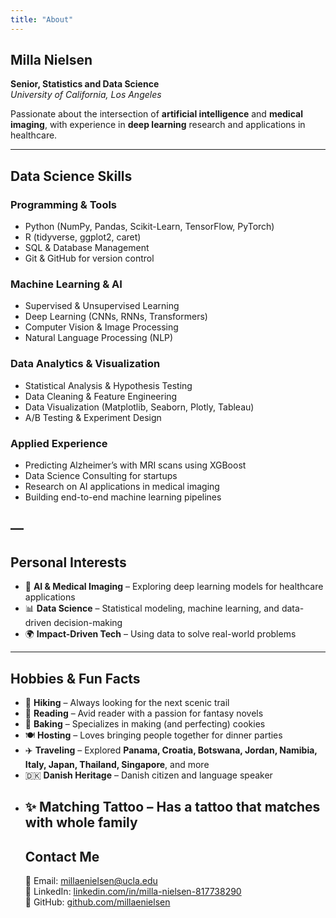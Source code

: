 ```yaml
---
title: "About"
---
```


## Milla Nielsen  
**Senior, Statistics and Data Science**  
*University of California, Los Angeles*  

Passionate about the intersection of **artificial intelligence** and **medical imaging**, with experience in **deep learning** research and applications in healthcare. 

---

## Data Science Skills  

### **Programming & Tools**  
- Python (NumPy, Pandas, Scikit-Learn, TensorFlow, PyTorch)  
- R (tidyverse, ggplot2, caret)  
- SQL & Database Management  
- Git & GitHub for version control  

### **Machine Learning & AI**  
- Supervised & Unsupervised Learning  
- Deep Learning (CNNs, RNNs, Transformers)  
- Computer Vision & Image Processing  
- Natural Language Processing (NLP)  

### **Data Analytics & Visualization**  
- Statistical Analysis & Hypothesis Testing  
- Data Cleaning & Feature Engineering  
- Data Visualization (Matplotlib, Seaborn, Plotly, Tableau)  
- A/B Testing & Experiment Design  

### **Applied Experience**  
- Predicting Alzheimer’s with MRI scans using XGBoost  
- Data Science Consulting for startups  
- Research on AI applications in medical imaging  
- Building end-to-end machine learning pipelines  

---
---

## Personal Interests  
- 🧠 **AI & Medical Imaging** – Exploring deep learning models for healthcare applications  
- 📊 **Data Science** – Statistical modeling, machine learning, and data-driven decision-making  
- 🌍 **Impact-Driven Tech** – Using data to solve real-world problems  

---

## Hobbies & Fun Facts  
- 🥾 **Hiking** – Always looking for the next scenic trail  
- 📖 **Reading** – Avid reader with a passion for fantasy novels 
- 🍪 **Baking** – Specializes in making (and perfecting) cookies  
- 🍽️ **Hosting** – Loves bringing people together for dinner parties  
- ✈️ **Traveling** – Explored **Panama, Croatia, Botswana, Jordan, Namibia, Italy, Japan, Thailand, Singapore**, and more  
- 🇩🇰 **Danish Heritage** – Danish citizen and language speaker
- ✨ **Matching Tattoo** – Has a tattoo that matches with whole family  
---
## Contact Me  
📧 Email: [millaenielsen@ucla.edu](mailto:millaenielsen@ucla.edu)  
🔗 LinkedIn: [linkedin.com/in/milla-nielsen-817738290](https://www.linkedin.com/in/milla-nielsen-817738290/)  
🐙 GitHub: [github.com/millaenielsen](https://github.com/millaenielsen)  
